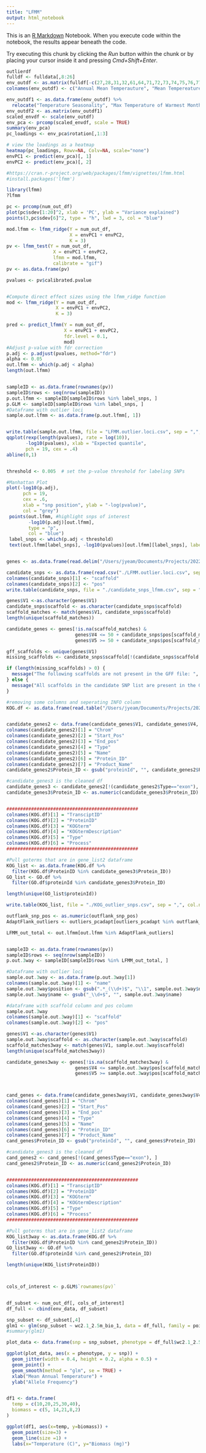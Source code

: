 ```yaml
---
title: "LFMM"
output: html_notebook
---
```


This is an [R Markdown](http://rmarkdown.rstudio.com) Notebook. When you execute code within the notebook, the results appear beneath the code. 

Try executing this chunk by clicking the *Run* button within the chunk or by placing your cursor inside it and pressing *Cmd+Shift+Enter*. 

```r

outlierdf
fulldf <- fulldata[,8:26]
env_outdf <- as.matrix(fulldf[-c(27,28,31,32,61,64,71,72,73,74,75,76,77), ])
colnames(env_outdf) <- c("Annual Mean Temperauture", "Mean Tempereature of Warmest Month", "Mean Temperature of Coldest Quarter", "Annual Precipitation", "Precipitation of Wettest Month", "Precipitation of Driest Month", "Precipitation Seasonality", "Precipitation of Wettest Quarter", "Precipitation of Driest Quarter", "Precipitation of Warmest Quarter", "Precipitation of Coldest Quarter", "Mean Diurnal Range", "Isothermality", "Temperature Seasonality", "Max Temperature of Warmest Month", "Min Temperature of Coldest Month", "Temperature Annual Range", "Mean Temperature of Wettest Quarter", "Mean Temperature of Coldest Quarter")

env_outdf1 <- as.data.frame(env_outdf) %>% 
  relocate("Temperature Seasonality", "Max Temperature of Warmest Month", "Min Temperature of Coldest Month", "Temperature Annual Range", "Mean Temperature of Wettest Quarter", "Mean Temperature of Coldest Quarter")
env_outdf2 <- as.matrix(env_outdf1)
scaled_envdf <- scale(env_outdf)
env_pca <- prcomp(scaled_envdf, scale = TRUE)
summary(env_pca)
pc_loadings <- env_pca$rotation[,1:3]

# view the loadings as a heatmap
heatmap(pc_loadings, Rowv=NA, Colv=NA, scale="none")
envPC1 <- predict(env_pca)[, 1]
envPC2 <- predict(env_pca)[, 2]

```


```r
#https://cran.r-project.org/web/packages/lfmm/vignettes/lfmm.html
#install.packages('lfmm')

library(lfmm)
?lfmm

pc <- prcomp(num_out_df)
plot(pc$sdev[1:20]^2, xlab = 'PC', ylab = "Variance explained")
points(3,pc$sdev[6]^2, type = "h", lwd = 3, col = "blue")

mod.lfmm <- lfmm_ridge(Y = num_out_df,
                       X = envPC1 + envPC2,
                       K = 3)
pv <- lfmm_test(Y = num_out_df, 
                 X = envPC1 + envPC2, 
                 lfmm = mod.lfmm, 
                 calibrate = "gif")
pv <- as.data.frame(pv)

pvalues <- pv$calibrated.pvalue 


#Compute direct effect sizes using the lfmm_ridge function
mod <- lfmm_ridge(Y = num_out_df,
                  X = envPC1 + envPC2,
                  K = 3)

pred <- predict_lfmm(Y = num_out_df,
                     X = envPC1 + envPC2,
                     fdr.level = 0.1,
                     mod)
#Adjust p-value with fdr correction
p.adj <- p.adjust(pvalues, method="fdr")
alpha <- 0.05
out.lfmm <- which(p.adj < alpha)
length(out.lfmm)


sampleID <- as.data.frame(rownames(pv))
sampleID$rows <- seq(nrow(sampleID))
p.out.lfmm <- sampleID[sampleID$rows %in% label_snps, ]
p.GLM <- sampleID[sampleID$rows %in% label_snps, ]
#Dataframe with outlier loci 
sample.out.lfmm <- as.data.frame(p.out.lfmm[, 1])


write.table(sample.out.lfmm, file = "LFMM.outlier.loci.csv", sep = ",", col.names = FALSE, row.names = FALSE)
qqplot(rexp(length(pvalues), rate = log(10)),
       -log10(pvalues), xlab = "Expected quantile",
       pch = 19, cex = .4)
abline(0,1)


threshold <- 0.005  # set the p-value threshold for labeling SNPs

#Manhattan Plot 
plot(-log10(p.adj), 
      pch = 19, 
      cex = .6, 
      xlab = "snp position", ylab = "-log(pvalue)",
      col = "grey")
 points(out.lfmm, #highlight snps of interest
        -log10(p.adj)[out.lfmm], 
        type = "p", 
        col = "blue")
 label_snps <- which(p.adj < threshold)
 text(out.lfmm[label_snps], -log10(pvalues)[out.lfmm][label_snps], labels = names(pvalues)[label_snps], pos = 2)



```

```r

genes <- as.data.frame(read.delim("/Users/jyeam/Documents/Projects/2022_Population_Genomics/Downloads/Suipun1/Suipun1_GeneCatalog_genes_20200424.gff", header=F, comment.char="#"))

candidate_snps <- as.data.frame(read.csv("./LFMM.outlier.loci.csv", sep = ",", header = FALSE))
colnames(candidate_snps)[1] <- "scaffold"
colnames(candidate_snps)[2] <- "pos"
write.table(candidate_snps, file = "./candidate_snps_lfmm.csv", sep = ",", col.names = TRUE)

genes$V1 <-as.character(genes$V1)
candidate_snps$scaffold <- as.character(candidate_snps$scaffold)
scaffold_matches <- match(genes$V1, candidate_snps$scaffold)
length(unique(scaffold_matches))

candidate_genes <- genes[!is.na(scaffold_matches) & 
                         genes$V4 <= 50 + candidate_snps$pos[scaffold_matches] & 
                         genes$V5 >= 50 + candidate_snps$pos[scaffold_matches], ]

gff_scaffolds <- unique(genes$V1)
missing_scaffolds <- candidate_snps$scaffold[!(candidate_snps$scaffold %in% gff_scaffolds)]

if (length(missing_scaffolds) > 0) {
  message("The following scaffolds are not present in the GFF file: ", paste(missing_scaffolds, collapse = ", "))
} else {
  message("All scaffolds in the candidate SNP list are present in the GFF file.")
}

```

```r

#removing some columns and seperating INFO column
KOG.df <- as.data.frame(read.table("/Users/jyeam/Documents/Projects/2022_Population_Genomics/Downloads/Suipun1/Suipun1_GeneCatalog_proteins_20200424_KOG.tab.gz", header=F, sep="\t", fill = TRUE, quote = ""))


candidate_genes2 <- data.frame(candidate_genes$V1, candidate_genes$V4, candidate_genes$V5, candidate_genes$V3, do.call(rbind, strsplit(candidate_genes$V9, split = ";", fixed = TRUE)))
colnames(candidate_genes2)[1] = "Chrom"
colnames(candidate_genes2)[2] = "Start_Pos"
colnames(candidate_genes2)[3] = "End_pos"
colnames(candidate_genes2)[4] = "Type"
colnames(candidate_genes2)[5] = "Name"
colnames(candidate_genes2)[6] = "Protein_ID"
colnames(candidate_genes2)[7] = "Product_Name"
candidate_genes2$Protein_ID <- gsub("proteinId", "", candidate_genes2$Protein_ID)

#candidate_genes3 is the cleaned df
candidate_genes3 <- candidate_genes2[!(candidate_genes2$Type=="exon"), ]
candidate_genes3$Protein_ID <- as.numeric(candidate_genes3$Protein_ID)


################################################
colnames(KOG.df)[1] = "TransciptID"
colnames(KOG.df)[2] = "ProteinID"
colnames(KOG.df)[3] = "KOGterm"
colnames(KOG.df)[4] = "KOGtermDescription"
colnames(KOG.df)[5] = "Type"
colnames(KOG.df)[6] = "Process"
################################################

#Pull goterms that are in gene_list2 dataframe
KOG_list <- as.data.frame(KOG.df %>% 
  filter(KOG.df$ProteinID %in% candidate_genes3$Protein_ID))
GO_list <- GO.df %>% 
  filter(GO.df$proteinId %in% candidate_genes3$Protein_ID)

length(unique(GO_list$proteinId))

write.table(KOG_list, file = "./KOG_outlier_snps.csv", sep = ",", col.names = TRUE)
```
```r
outflank_snp_pos <- as.numeric(outflank_snp_pos)
AdaptFlank_outliers <- outliers_pcadapt[outliers_pcadapt %in% outflank_snp_pos]

LFMM_out_total <- out.lfmm[out.lfmm %in% AdaptFlank_outliers]


sampleID <- as.data.frame(rownames(pv))
sampleID$rows <- seq(nrow(sampleID))
p.out.3way <- sampleID[sampleID$rows %in% LFMM_out_total, ]

#Dataframe with outlier loci 
sample.out.3way <- as.data.frame(p.out.3way[1])
colnames(sample.out.3way)[1] <- "name"
sample.out.3way$position <- gsub(".*_(\\d+)$", "\\1", sample.out.3way$name)
sample.out.3way$name <- gsub("_\\d+$", "", sample.out.3way$name)

#dataframe with scaffold column and pos column
sample.out.3way
colnames(sample.out.3way)[1] <- "scaffold"
colnames(sample.out.3way)[2] <- "pos"

genes$V1 <-as.character(genes$V1)
sample.out.3way$scaffold <- as.character(sample.out.3way$scaffold)
scaffold_matches3way <- match(genes$V1, sample.out.3way$scaffold)
length(unique(scaffold_matches3way))

candidate_genes3way <- genes[!is.na(scaffold_matches3way) & 
                         genes$V4 <= sample.out.3way$pos[scaffold_matches3way] & 
                         genes$V5 >= sample.out.3way$pos[scaffold_matches3way], ]



cand_genes <- data.frame(candidate_genes3way$V1, candidate_genes3way$V4, candidate_genes3way$V5, candidate_genes3way$V3, do.call(rbind, strsplit(candidate_genes3way$V9, split = ";", fixed = TRUE)))
colnames(cand_genes)[1] = "Chrom"
colnames(cand_genes)[2] = "Start_Pos"
colnames(cand_genes)[3] = "End_pos"
colnames(cand_genes)[4] = "Type"
colnames(cand_genes)[5] = "Name"
colnames(cand_genes)[6] = "Protein_ID"
colnames(cand_genes)[7] = "Product_Name"
cand_genes$Protein_ID <- gsub("proteinId", "", cand_genes$Protein_ID)

#candidate_genes3 is the cleaned df
cand_genes2 <- cand_genes[!(cand_genes$Type=="exon"), ]
cand_genes2$Protein_ID <- as.numeric(cand_genes2$Protein_ID)


################################################
colnames(KOG.df)[1] = "TransciptID"
colnames(KOG.df)[2] = "ProteinID"
colnames(KOG.df)[3] = "KOGterm"
colnames(KOG.df)[4] = "KOGtermDescription"
colnames(KOG.df)[5] = "Type"
colnames(KOG.df)[6] = "Process"
################################################

#Pull goterms that are in gene_list2 dataframe
KOG_list3way <- as.data.frame(KOG.df %>% 
  filter(KOG.df$ProteinID %in% cand_genes2$Protein_ID))
GO_list3way <- GO.df %>% 
  filter(GO.df$proteinId %in% cand_genes2$Protein_ID)

length(unique(KOG_list$ProteinID))




```

```r
cols_of_interest <- p.GLM$`rownames(pv)`


df_subset <- num_out_df[, cols_of_interest]
df_full <- cbind(env_data, df_subset)

snp_subset <- df_subset[,4]
glm1 <- glm(snp_subset ~ wc2.1_2.5m_bio_1, data = df_full, family = poisson)
#summary(glm1)

plot_data <- data.frame(snp = snp_subset, phenotype = df_full$wc2.1_2.5m_bio_1)

ggplot(plot_data, aes(x = phenotype, y = snp)) +
  geom_jitter(width = 0.4, height = 0.2, alpha = 0.5) +
  geom_point() +
  geom_smooth(method = "glm", se = TRUE) +
  xlab("Mean Annual Temperature") +
  ylab("Allele Frequency")


df1 <- data.frame(
  temp = c(10,20,25,30,40),
  biomass = c(5, 14,21,8,2)
)

ggplot(df1, aes(x=temp, y=biomass)) + 
  geom_point(size=3) + 
  geom_line(size =1) + 
  labs(x="Temperature (C)", y="Biomass (mg)")

```


